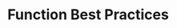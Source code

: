 ---
slug: ./function-best-practices
title: Function Best Practices
description: "Learn how to monitor and manage a Switchboard Function."
---